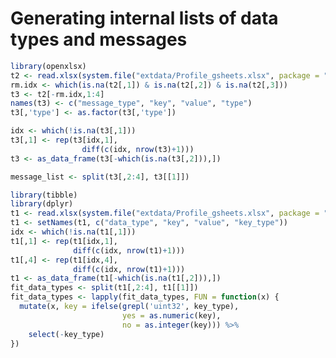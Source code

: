 
# Generating internal lists of data types and messages

```r
library(openxlsx)
t2 <- read.xlsx(system.file("extdata/Profile_gsheets.xlsx", package = "fitFileR"), sheet = 2)
rm.idx <- which(is.na(t2[,1]) & is.na(t2[,2]) & is.na(t2[,3]))
t3 <- t2[-rm.idx,1:4]
names(t3) <- c("message_type", "key", "value", "type")
t3[,'type'] <- as.factor(t3[,'type'])

idx <- which(!is.na(t3[,1]))
t3[,1] <- rep(t3[idx,1], 
                diff(c(idx, nrow(t3)+1)))
t3 <- as_data_frame(t3[-which(is.na(t3[,2])),])

message_list <- split(t3[,2:4], t3[[1]])
```

```r
library(tibble)
library(dplyr)
t1 <- read.xlsx(system.file("extdata/Profile_gsheets.xlsx", package = "fitFileR"), sheet = 1)[,c(1,4,3,2)]
t1 <- setNames(t1, c("data_type", "key", "value", "key_type"))
idx <- which(!is.na(t1[,1]))
t1[,1] <- rep(t1[idx,1], 
              diff(c(idx, nrow(t1)+1)))
t1[,4] <- rep(t1[idx,4], 
              diff(c(idx, nrow(t1)+1)))
t1 <- as_data_frame(t1[-which(is.na(t1[,2])),])
fit_data_types <- split(t1[,2:4], t1[[1]])
fit_data_types <- lapply(fit_data_types, FUN = function(x) {
  mutate(x, key = ifelse(grepl('uint32', key_type), 
                         yes = as.numeric(key), 
                         no = as.integer(key))) %>%
    select(-key_type)
})
```
